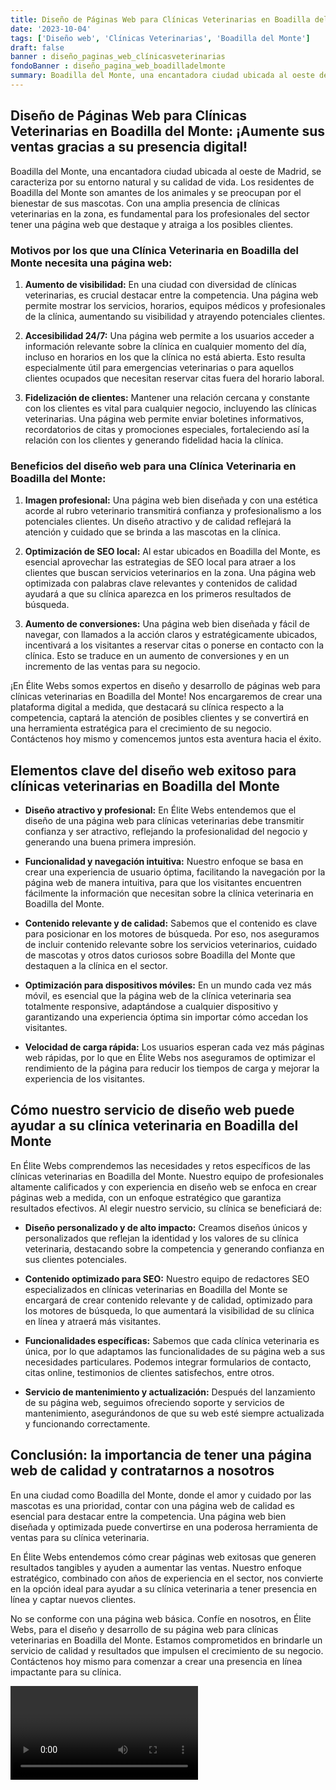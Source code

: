 ```yaml
---
title: Diseño de Páginas Web para Clínicas Veterinarias en Boadilla del Monte
date: '2023-10-04'
tags: ['Diseño web', 'Clínicas Veterinarias', 'Boadilla del Monte']
draft: false
banner : diseño_paginas_web_clínicasveterinarias
fondoBanner : diseño_pagina_web_boadilladelmonte
summary: Boadilla del Monte, una encantadora ciudad ubicada al oeste de Madrid, se caracteriza por su entorno natural y su calidad de vida. Los residentes de Boadilla del Monte son amantes de los animales y se preocupan por el bienestar de sus mascotas. Con una amplia presencia de clínicas veterinarias en la zona, es fundamental para los profesionales del sector tener una página web que destaque y atraiga a los posibles clientes.
---
```


## Diseño de Páginas Web para Clínicas Veterinarias en Boadilla del Monte: ¡Aumente sus ventas gracias a su presencia digital!

Boadilla del Monte, una encantadora ciudad ubicada al oeste de Madrid, se caracteriza por su entorno natural y su calidad de vida. Los residentes de Boadilla del Monte son amantes de los animales y se preocupan por el bienestar de sus mascotas. Con una amplia presencia de clínicas veterinarias en la zona, es fundamental para los profesionales del sector tener una página web que destaque y atraiga a los posibles clientes.

### Motivos por los que una Clínica Veterinaria en Boadilla del Monte necesita una página web:

1. **Aumento de visibilidad:** En una ciudad con diversidad de clínicas veterinarias, es crucial destacar entre la competencia. Una página web permite mostrar los servicios, horarios, equipos médicos y profesionales de la clínica, aumentando su visibilidad y atrayendo potenciales clientes.

2. **Accesibilidad 24/7:** Una página web permite a los usuarios acceder a información relevante sobre la clínica en cualquier momento del día, incluso en horarios en los que la clínica no está abierta. Esto resulta especialmente útil para emergencias veterinarias o para aquellos clientes ocupados que necesitan reservar citas fuera del horario laboral.

3. **Fidelización de clientes:** Mantener una relación cercana y constante con los clientes es vital para cualquier negocio, incluyendo las clínicas veterinarias. Una página web permite enviar boletines informativos, recordatorios de citas y promociones especiales, fortaleciendo así la relación con los clientes y generando fidelidad hacia la clínica.

### Beneficios del diseño web para una Clínica Veterinaria en Boadilla del Monte:

1. **Imagen profesional:** Una página web bien diseñada y con una estética acorde al rubro veterinario transmitirá confianza y profesionalismo a los potenciales clientes. Un diseño atractivo y de calidad reflejará la atención y cuidado que se brinda a las mascotas en la clínica.

2. **Optimización de SEO local:** Al estar ubicados en Boadilla del Monte, es esencial aprovechar las estrategias de SEO local para atraer a los clientes que buscan servicios veterinarios en la zona. Una página web optimizada con palabras clave relevantes y contenidos de calidad ayudará a que su clínica aparezca en los primeros resultados de búsqueda.

3. **Aumento de conversiones:** Una página web bien diseñada y fácil de navegar, con llamados a la acción claros y estratégicamente ubicados, incentivará a los visitantes a reservar citas o ponerse en contacto con la clínica. Esto se traduce en un aumento de conversiones y en un incremento de las ventas para su negocio.

¡En Élite Webs somos expertos en diseño y desarrollo de páginas web para clínicas veterinarias en Boadilla del Monte! Nos encargaremos de crear una plataforma digital a medida, que destacará su clínica respecto a la competencia, captará la atención de posibles clientes y se convertirá en una herramienta estratégica para el crecimiento de su negocio. Contáctenos hoy mismo y comencemos juntos esta aventura hacia el éxito.

<GifSeo />

<Cta />

## Elementos clave del diseño web exitoso para clínicas veterinarias en Boadilla del Monte

- **Diseño atractivo y profesional:** En Élite Webs entendemos que el diseño de una página web para clínicas veterinarias debe transmitir confianza y ser atractivo, reflejando la profesionalidad del negocio y generando una buena primera impresión.

- **Funcionalidad y navegación intuitiva:** Nuestro enfoque se basa en crear una experiencia de usuario óptima, facilitando la navegación por la página web de manera intuitiva, para que los visitantes encuentren fácilmente la información que necesitan sobre la clínica veterinaria en Boadilla del Monte.

- **Contenido relevante y de calidad:** Sabemos que el contenido es clave para posicionar en los motores de búsqueda. Por eso, nos aseguramos de incluir contenido relevante sobre los servicios veterinarios, cuidado de mascotas y otros datos curiosos sobre Boadilla del Monte que destaquen a la clínica en el sector.

- **Optimización para dispositivos móviles:** En un mundo cada vez más móvil, es esencial que la página web de la clínica veterinaria sea totalmente responsive, adaptándose a cualquier dispositivo y garantizando una experiencia óptima sin importar cómo accedan los visitantes.

- **Velocidad de carga rápida:** Los usuarios esperan cada vez más páginas web rápidas, por lo que en Élite Webs nos aseguramos de optimizar el rendimiento de la página para reducir los tiempos de carga y mejorar la experiencia de los visitantes.

## Cómo nuestro servicio de diseño web puede ayudar a su clínica veterinaria en Boadilla del Monte

En Élite Webs comprendemos las necesidades y retos específicos de las clínicas veterinarias en Boadilla del Monte. Nuestro equipo de profesionales altamente calificados y con experiencia en diseño web se enfoca en crear páginas web a medida, con un enfoque estratégico que garantiza resultados efectivos. Al elegir nuestro servicio, su clínica se beneficiará de:

- **Diseño personalizado y de alto impacto:** Creamos diseños únicos y personalizados que reflejan la identidad y los valores de su clínica veterinaria, destacando sobre la competencia y generando confianza en sus clientes potenciales.

- **Contenido optimizado para SEO:** Nuestro equipo de redactores SEO especializados en clínicas veterinarias en Boadilla del Monte se encargará de crear contenido relevante y de calidad, optimizado para los motores de búsqueda, lo que aumentará la visibilidad de su clínica en línea y atraerá más visitantes.

- **Funcionalidades específicas:** Sabemos que cada clínica veterinaria es única, por lo que adaptamos las funcionalidades de su página web a sus necesidades particulares. Podemos integrar formularios de contacto, citas online, testimonios de clientes satisfechos, entre otros.

- **Servicio de mantenimiento y actualización:** Después del lanzamiento de su página web, seguimos ofreciendo soporte y servicios de mantenimiento, asegurándonos de que su web esté siempre actualizada y funcionando correctamente.

## Conclusión: la importancia de tener una página web de calidad y contratarnos a nosotros

En una ciudad como Boadilla del Monte, donde el amor y cuidado por las mascotas es una prioridad, contar con una página web de calidad es esencial para destacar entre la competencia. Una página web bien diseñada y optimizada puede convertirse en una poderosa herramienta de ventas para su clínica veterinaria.

En Élite Webs entendemos cómo crear páginas web exitosas que generen resultados tangibles y ayuden a aumentar las ventas. Nuestro enfoque estratégico, combinado con años de experiencia en el sector, nos convierte en la opción ideal para ayudar a su clínica veterinaria a tener presencia en línea y captar nuevos clientes.

No se conforme con una página web básica. Confíe en nosotros, en Élite Webs, para el diseño y desarrollo de su página web para clínicas veterinarias en Boadilla del Monte. Estamos comprometidos en brindarle un servicio de calidad y resultados que impulsen el crecimiento de su negocio. Contáctenos hoy mismo para comenzar a crear una presencia en línea impactante para su clínica.

<Video />

<CtaBot job='Clínicas Veterinarias' city='Boadilla del Monte'/>

<Gmaps query='Boadilla del Monte+españa+maps' />